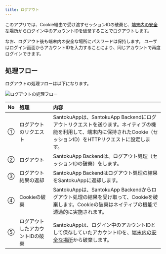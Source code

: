 ```yaml
---
title: ログアウト
---
```


このアプリでは、Cookie経由で受け渡すセッションIDの破棄と、[端末内の安全な場所](credential-management.md)からログイン中のアカウントIDを破棄することでログアウトします。

なお、ログアウト後も端末内の安全な場所にパスワードは保持します。 ユーザはログイン画面からアカウントIDを入力することにより、同じアカウントで再度ログインできます。

## 処理フロー

ログアウトの処理フローは以下になります。

![ログアウトの処理フロー](auth-logout-flow.drawio.png)

| No | 処理 | 内容 |
|:--|:--|:--|
| ① | ログアウトのリクエスト | SantokuAppは、SantokuApp Backendにログアウトリクエストを送ります。ネイティブの機能を利用して、端末内に保持されたCookie（セッションID）をHTTPリクエストに設定します。 |
| ② | ログアウト | SantokuApp Backendは、ログアウト処理（セッションIDの破棄）をします。 |
| ③ | ログアウト結果の返却 | SantokuApp Backendはログアウト処理の結果をSantokuAppに返却します。 |
| ④ | Cookieの破棄 | SantokuAppは、SantokuApp Backendからログアウト処理の結果を受け取って、Cookieを破棄します。Cookieの破棄はネイティブの機能で透過的に実施されます。 |
| ⑤ | ログアウトしたアカウントIDの破棄 | SantokuAppは、ログイン中のアカウントIDとして保存していたアカウントIDを、[端末内の安全な場所](credential-management.mdx)から破棄します。 |
